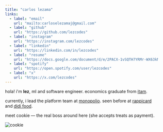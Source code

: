 ```yaml
---
title: "carlos lezama"
links:
  - label: "email"
    url: "mailto:carloselezamaj@gmail.com"
  - label: "github"
    url: "https://github.com/lezcodes"
  - label: "instagram"
    url: "https://instagram.com/lezcodes"
  - label: "linkedin"
    url: "https://linkedin.com/in/lezcodes"
  - label: "resume"
    url: "https://docs.google.com/document/d/e/2PACX-1vSQTH7YRMr-WX63kMlqrq7PlvWDLI04qrDauukbwjS3KNe5zk8Ayo1HE76p7rAttv7nRI20ITsiYYlX/pub"
  - label: "spotify"
    url: "https://open.spotify.com/user/lezcodes"
  - label: "x"
    url: "https://x.com/lezcodes"
---
```


hola! i'm **lez**, ml and software engineer. economics graduate from [itam](https://www.itam.mx/es).

currently, i lead the platform team at [monopolio](https://monopolio.com.mx/). seen before at [rappicard](https://rappicard.mx/) and [didi food](https://www.didi-food.com/es-MX/food/).

meet cookie — the real boss around here (she accepts treats as payment).

<div style={{ display: "flex", justifyContent: "center" }}>
  <img src="/cookie.PNG" alt="cookie" style={{ width: "50%" }} />
</div>
